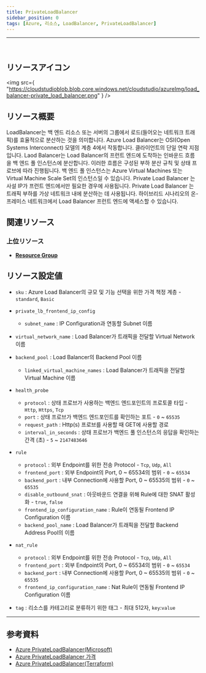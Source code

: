 ```yaml
---
title: PrivateLoadBalancer
sidebar_position: 0
tags: [Azure, 리소스, LoadBalancer, PrivateLoadBalancer]
---
```


<hr />
<br />

## リソースアイコン

<img
    src={
        "https://cloudstudioblob.blob.core.windows.net/cloudstudio/azureImg/load_balancer-private_load_balancer.png"
    }
/>

## リソース概要

LoadBalancer는 백 엔드 리소스 또는 서버의 그룹에서 로드(들어오는 네트워크 트래픽)를 효율적으로 분산하는 것을 의미합니다.
Azure Load Balancer는 OSI(Open Systems Interconnect) 모델의 계층 4에서 작동합니다. 클라이언트의 단일 연락 지점입니다.
Laod Balancer는 Load Balancer의 프런트 엔드에 도착하는 인바운드 흐름을 백 엔드 풀 인스턴스에 분산합니다.
이러한 흐름은 구성된 부하 분산 규칙 및 상태 프로브에 따라 진행됩니다.
백 엔드 풀 인스턴스는 Azure Virtual Machines 또는 Virtual Machine Scale Set의 인스턴스일 수 있습니다.
Private Load Balancer 는 사설 IP가 프런트 엔드에서만 필요한 경우에 사용됩니다. Private Load Balancer 는 트래픽 부하를 가상 네트워크 내에 분산하는 데 사용됩니다.
하이브리드 시나리오의 온-프레미스 네트워크에서 Load Balancer 프런트 엔드에 액세스할 수 있습니다.

## 関連リソース

### 上位リソース

-   [**Resource Group**](https://docs.cstudio.app/docs/resource/azure/Base/ResourceGroup)

## リソース設定値

-   `sku` : Azure Load Balancer의 규모 및 기능 선택을 위한 가격 책정 계층 - `standard`, `Basic`

-   `private_lb_frontend_ip_config`

    -   `subnet_name` : IP Configuration과 연동할 Subnet 이름

-   `virtual_network_name` : Load Balancer가 트래픽을 전달할 Virtual Network 이름

-   `backend_pool` : Load Balancer의 Backend Pool 이름

    -   `linked_virtual_machine_names` : Load Balancer가 트래픽을 전달할 Virtual Machine 이름

-   `health_probe`

    -   `protocol` : 상태 프로브가 사용하는 백엔드 엔드포인트의 프로토콜 타입 - `Http`, `Https`, `Tcp`
    -   `port` : 상태 프로브가 백엔드 엔드포인트를 확인하는 포트 - `0` ~ `65535`
    -   `request_path` : Http(s) 프로브를 사용할 때 GET에 사용할 경로
    -   `interval_in_seconds` : 상태 프로브가 백엔드 풀 인스턴스의 응답을 확인하는 간격 (초) - `5` ~ `2147483646`

-   `rule`

    -   `protocol` : 외부 Endpoint를 위한 전송 Protocol - `Tcp`, `Udp`, `All`
    -   `frontend_port` : 외부 Endpoint의 Port, 0 ~ 65534의 범위 - `0` ~ `65534`
    -   `backend_port` : 내부 Connection에 사용할 Port, 0 ~ 65535의 범위 - `0` ~ `65535`
    -   `disable_outbound_snat` : 아웃바운드 연결을 위해 Rule에 대한 SNAT 활성화 - `true`, `false`
    -   `frontend_ip_configuration_name` : Rule이 연동될 Frontend IP Configuration 이름
    -   `backend_pool_name` : Load Balancer가 트래픽을 전달할 Backend Address Pool의 이름

-   `nat_rule`

    -   `protocol` : 외부 Endpoint를 위한 전송 Protocol - `Tcp`, `Udp`, `All`
    -   `frontend_port` : 외부 Endpoint의 Port, 0 ~ 65534의 범위 - `0` ~ `65534`
    -   `backend_port` : 내부 Connection에 사용할 Port, 0 ~ 65535의 범위 - `0` ~ `65535`
    -   `frontend_ip_configuration_name` : Nat Rule이 연동될 Frontend IP Configuration 이름

-   `tag` : 리소스를 카테고리로 분류하기 위한 태그 - 최대 512자, `key`:`value`

---

## 参考資料

-   [Azure PrivateLoadBalancer(Microsoft)](https://learn.microsoft.com/ko-kr/azure/load-balancer/load-balancer-overview)
-   [Azure PrivateLoadBalancer 가격](https://azure.microsoft.com/en-us/pricing/details/load-balancer/)
-   [Azure PrivateLoadBalancer(Terraform)](https://registry.terraform.io/providers/hashicorp/azurerm/latest/docs/resources/lb)
